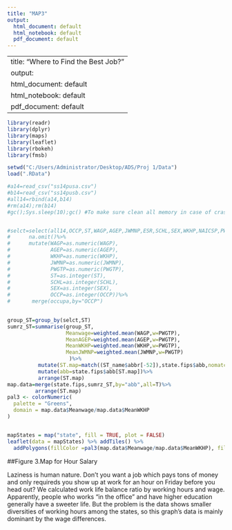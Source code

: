 ---
title: "MAP3"
output:
  html_document: default
  html_notebook: default
  pdf_document: default
---


---
title: "Where to Find the Best Job?"
output:
  html_document: default
  html_notebook: default
  pdf_document: default
---

       

```{r map2, echo=FALSE, message=FALSE}
library(readr)
library(dplyr)
library(maps)
library(leaflet)
library(rbokeh)
library(fmsb)

setwd("C:/Users/Administrator/Desktop/ADS/Proj 1/Data")
load(".RData")

#a14=read_csv("ss14pusa.csv")
#b14=read_csv("ss14pusb.csv")
#all14=rbind(a14,b14)
#rm(a14);rm(b14)
#gc();Sys.sleep(10);gc() #To make sure clean all memory in case of crash


#selct=select(all14,OCCP,ST,WAGP,AGEP,JWMNP,ESR,SCHL,SEX,WKHP,NAICSP,PWGTP,POWSP,POWPUMA)%>%
#      na.omit()%>%
#      mutate(WAGP=as.numeric(WAGP),
#             AGEP=as.numeric(AGEP),
#             WKHP=as.numeric(WKHP),
#             JWMNP=as.numeric(JWMNP),
#             PWGTP=as.numeric(PWGTP),
#             ST=as.integer(ST),
#             SCHL=as.integer(SCHL),
#             SEX=as.integer(SEX),
#             OCCP=as.integer(OCCP))%>%
#       merge(occupa,by="OCCP")
      

group_ST=group_by(selct,ST)
sumrz_ST=summarise(group_ST,
                   Meanwage=weighted.mean(WAGP,w=PWGTP),
                   MeanAGEP=weighted.mean(AGEP,w=PWGTP),
                   MeanWKHP=weighted.mean(WKHP,w=PWGTP),
                   MeanJWMNP=weighted.mean(JWMNP,w=PWGTP)
                    )%>%
          mutate(ST.map=match((ST_name$abbr[-52]),state.fips$abb,nomatch=99))%>%
          mutate(abb=state.fips$abb[ST.map])%>%
          arrange(ST.map)
map.data=merge(state.fips,sumrz_ST,by="abb",all=T)%>%
         arrange(ST.map)
pal3 <- colorNumeric(
  palette = "Greens",
  domain = map.data$Meanwage/map.data$MeanWKHP
)


mapStates = map("state", fill = TRUE, plot = FALSE)
leaflet(data = mapStates) %>% addTiles() %>%
  addPolygons(fillColor =pal3(map.data$Meanwage/map.data$MeanWKHP), fillOpacity=0.5,stroke = FALSE)

```

##Figure 3.Map for Hour Salary

Laziness is human nature. Don't you want a job which pays tons of money and only requireds you show up at work for an hour on Friday before you head out? We calculated work life balance ratio by working hours and wage. Apparently, people who works "in the office" and have higher education generally have a sweeter life. But the problem is the data shows smaller diversities of working hours among the states, so this graph's data is mainly dominant by the wage differences.
